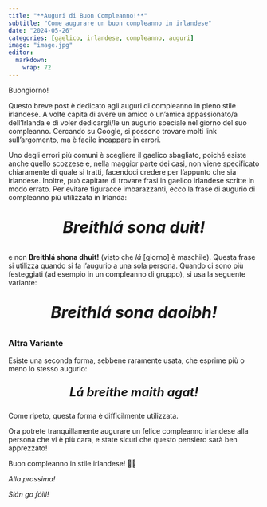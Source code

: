 ```yaml
---
title: "**Auguri di Buon Compleanno!**"
subtitle: "Come augurare un buon compleanno in irlandese"
date: "2024-05-26"
categories: [gaelico, irlandese, compleanno, auguri]
image: "image.jpg"
editor: 
  markdown: 
    wrap: 72
---
```


Buongiorno!

Questo breve post è dedicato agli auguri di compleanno in pieno stile
irlandese. A volte capita di avere un amico o un'amica appassionato/a
dell'Irlanda e di voler dedicargli/le un augurio speciale nel giorno del
suo compleanno. Cercando su Google, si possono trovare molti link
sull'argomento, ma è facile incappare in errori.

Uno degli errori più comuni è scegliere il gaelico sbagliato, poiché
esiste anche quello scozzese e, nella maggior parte dei casi, non viene
specificato chiaramente di quale si tratti, facendoci credere per
l'appunto che sia irlandese. Inoltre, può capitare di trovare frasi in
gaelico irlandese scritte in modo errato. Per evitare figuracce
imbarazzanti, ecco la frase di augurio di compleanno più utilizzata in
Irlanda:

::: {style="text-align: center; font-size: 32px"}
***Breithlá sona duit!***
:::

e non **Breithlá shona dhuit!** (visto che *lá* \[giorno\] è maschile).
Questa frase si utilizza quando si fa l'augurio a una sola persona.
Quando ci sono più festeggiati (ad esempio in un compleanno di gruppo),
si usa la seguente variante:

::: {style="text-align: center; font-size: 32px"}
***Breithlá sona daoibh!***
:::

### Altra Variante

Esiste una seconda forma, sebbene raramente usata, che esprime più o
meno lo stesso augurio:

::: {style="text-align: center; font-size: 24px"}
***Lá breithe maith agat!***
:::

Come ripeto, questa forma è difficilmente utilizzata.

Ora potrete tranquillamente augurare un felice compleanno irlandese alla
persona che vi è più cara, e state sicuri che questo pensiero sarà ben
apprezzato!

Buon compleanno in stile irlandese! 🎂🍀

*Alla prossima!*

*Slán go fóill!*
